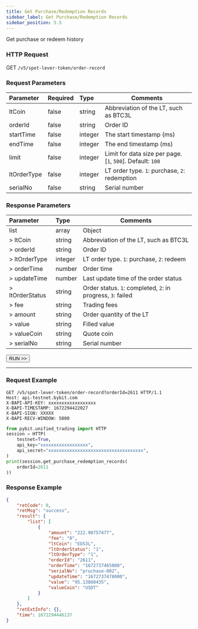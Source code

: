 ```yaml
---
title: Get Purchase/Redemption Records
sidebar_label: Get Purchase/Redemption Records
sidebar_position: 5.5
---
```

Get purchase or redeem history

### HTTP Request
GET `/v5/spot-lever-token/order-record`

### Request Parameters
| Parameter | Required | Type | Comments|
|:----- |:-------|:-----|------ |
|ltCoin |false |string |Abbreviation of the LT, such as BTC3L |
|orderId |false	|string	|Order ID |
|startTime |false |integer	|The start timestamp (ms) |
|endTime |false	|integer |The end timestamp (ms) |
|limit |false |integer |Limit for data size per page. [`1`, `500`]. Default: `100`|
|ltOrderType |false |integer |LT order type. `1`: purchase, `2`: redemption |
|serialNo |false |string |Serial number |

### Response Parameters
| Parameter | Type | Comments|
|:----- |:-----|----- |
|list |array |Object |
|> ltCoin |string |Abbreviation of the LT, such as BTC3L |
|> orderId |string |Order ID |
|> ltOrderType |integer |LT order type. `1`: purchase, `2`: redeem |
|> orderTime |number |Order time |
|> updateTime |number |Last update time of the order status |
|> ltOrderStatus |string |Order status. `1`: completed, `2`: in progress, `3`: failed |
|> fee |string |Trading fees |
|> amount |string |Order quantity of the LT |
|> value |string |Filled value |
|> valueCoin |string |Quote coin |
|> serialNo |string |Serial number |

<a href="/api-explorer/v5/lt/order-record"><Button>RUN >></Button></a>

---

### Request Example

<Tabs groupId="programming-languages">
<TabItem value="http" label="HTTP">

```http
GET /v5/spot-lever-token/order-record?orderId=2611 HTTP/1.1
Host: api-testnet.bybit.com
X-BAPI-API-KEY: xxxxxxxxxxxxxxxxxx
X-BAPI-TIMESTAMP: 1672294422027
X-BAPI-SIGN: XXXXX
X-BAPI-RECV-WINDOW: 5000
```

</TabItem>
<TabItem value="python" label="Python">

```python
from pybit.unified_trading import HTTP
session = HTTP(
    testnet=True,
    api_key="xxxxxxxxxxxxxxxxxx",
    api_secret="xxxxxxxxxxxxxxxxxxxxxxxxxxxxxxxxxxxx",
)
print(session.get_purchase_redemption_records(
    orderId=2611
))
```

</TabItem>
</Tabs>

### Response Example

```json
{
    "retCode": 0,
    "retMsg": "success",
    "result": {
        "list": [
            {
                "amount": "222.90757477",
                "fee": "0",
                "ltCoin": "EOS3L",
                "ltOrderStatus": "1",
                "ltOrderType": "1",
                "orderId": "2611",
                "orderTime": "1672737465000",
                "serialNo": "pruchase-002",
                "updateTime": "1672737478000",
                "value": "95.13860435",
                "valueCoin": "USDT"
            }
        ]
    },
    "retExtInfo": {},
    "time": 1672294446137
}
```
